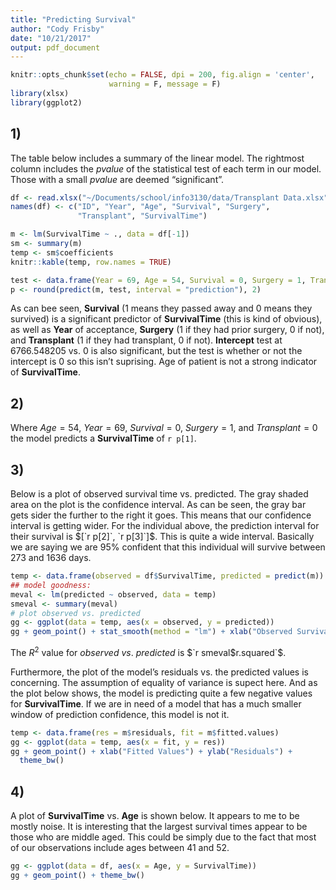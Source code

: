 ```yaml
---
title: "Predicting Survival"
author: "Cody Frisby"
date: "10/21/2017"
output: pdf_document
---
```


```r
knitr::opts_chunk$set(echo = FALSE, dpi = 200, fig.align = 'center',
                      warning = F, message = F)
library(xlsx)
library(ggplot2)
```

## 1)  

The table below includes a summary of the linear model.  The rightmost column includes the *pvalue* of the statistical test of each term in our model.  Those with a small *pvalue* are deemed "significant".  

```r
df <- read.xlsx("~/Documents/school/info3130/data/Transplant Data.xlsx", sheetIndex = 1)
names(df) <- c("ID", "Year", "Age", "Survival", "Surgery", 
               "Transplant", "SurvivalTime")

m <- lm(SurvivalTime ~ ., data = df[-1])
sm <- summary(m)
temp <- sm$coefficients
knitr::kable(temp, row.names = TRUE)
```


```r
test <- data.frame(Year = 69, Age = 54, Survival = 0, Surgery = 1, Transplant = 0)
p <- round(predict(m, test, interval = "prediction"), 2)
```


As can bee seen, **Survival** (1 means they passed away and 0 means they survived) is a significant predictor of **SurvivalTime** (this is kind of obvious), as well as **Year** of acceptance, **Surgery** (1 if they had prior surgery, 0 if not), and **Transplant** (1 if they had transplant, 0 if not).  **Intercept** test at 6766.548205 vs. 0 is also significant, but the test is whether or not the intercept is 0 so this isn't suprising.  Age of patient is not a strong indicator of **SurvivalTime**.  

## 2)  

Where $Age = 54$, $Year = 69$, $Survival = 0$, $Surgery = 1$, and $Transplant = 0$ the model predicts a **SurvivalTime** of `r p[1]`.  

## 3)  

Below is a plot of observed survival time vs. predicted.  The gray shaded area on the plot is the confidence interval.  As can be seen, the gray bar gets sider the further to the right it goes.  This means that our confidence interval is getting wider.  For the individual above, the prediction interval for their survival is $[`r p[2]`, `r p[3]`]$.  This is quite a wide interval.  Basically we are saying we are 95% confident that this individual will survive between 273 and 1636 days.  

```r
temp <- data.frame(observed = df$SurvivalTime, predicted = predict(m))
## model goodness:
meval <- lm(predicted ~ observed, data = temp)
smeval <- summary(meval)
# plot observed vs. predicted
gg <- ggplot(data = temp, aes(x = observed, y = predicted)) 
gg + geom_point() + stat_smooth(method = "lm") + xlab("Observed Survival Time") + ylab("Predicted Survial Time") + ggtitle("Observed vs. Predicted Survival Time") + theme_bw()
```

The $R^2$ value for $observed~vs.~predicted$ is $`r smeval$r.squared`$. 

Furthermore, the plot of the model's residuals vs. the predicted values is concerning.  The assumption of equality of variance is supect here.  And as the plot below shows, the model is predicting quite a few negative values for **SurvivalTime**.  If we are in need of a model that has a much smaller window of prediction confidence, this model is not it.  

```r
temp <- data.frame(res = m$residuals, fit = m$fitted.values)
gg <- ggplot(data = temp, aes(x = fit, y = res))
gg + geom_point() + xlab("Fitted Values") + ylab("Residuals") +
  theme_bw()
```


## 4)  

A plot of **SurvivalTime** vs. **Age** is shown below.  It appears to me to be mostly noise.  It is interesting that the largest survival times appear to be those who are middle aged.  This could be simply due to the fact that most of our observations include ages between 41 and 52.  

```r
gg <- ggplot(data = df, aes(x = Age, y = SurvivalTime))
gg + geom_point() + theme_bw()
```

 